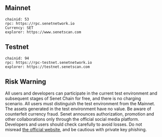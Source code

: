 ## Mainnet

```
chainid: 53
rpc: https://rpc.senetnetwork.io
Currency: SET
explorer: https://www.senetscan.com
```

## Testnet

```
chainid: 94
rpc: https://rpc-testnet.senetnetwork.io
explorer: https://testnet.senetscan.com
```

## Risk Warning

All users and developers can participate in the current test environment and subsequent stages of Senet Chain for free, and there is no charging scenario. All users must distinguish the test environment from the Mainnet. The assets generated in the test environment have no value. Be aware of counterfeit currency fraud. Senet announces authorization, promotion and other collaborations only through the official social media platform. Developers and users should check carefully to avoid losses. Do not misread [the official website](www.senetnetwork.com), and be cautious with private key phishing.